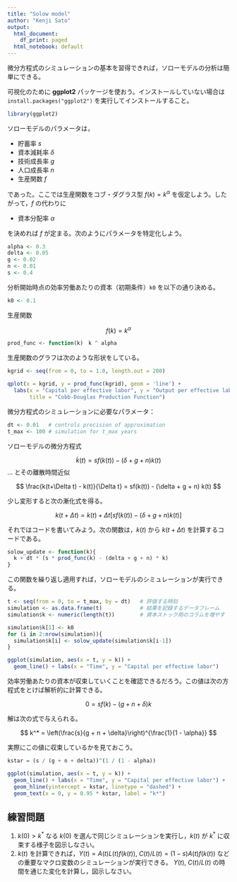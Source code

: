 ```yaml
---
title: "Solow model"
author: "Kenji Sato"
output:
  html_document:
    df_print: paged
  html_notebook: default
---
```


微分方程式のシミュレーションの基本を習得できれば，ソローモデルの分析は簡単にできる。

可視化のために **ggplot2** パッケージを使おう。インストールしていない場合は `install.packages("ggplot2")` を実行してインストールすること。

```r
library(ggplot2)
```

ソローモデルのパラメータは，

* 貯蓄率 $s$
* 資本減耗率 $\delta$
* 技術成長率 $g$
* 人口成長率 $n$ 
* 生産関数 $f$ 

であった。ここでは生産関数をコブ・ダグラス型 $f(k) = k^\alpha$ を仮定しよう。したがって，$f$ の代わりに

* 資本分配率 $\alpha$

を決めれば $f$ が定まる。次のようにパラメータを特定化しよう。

```r
alpha <- 0.3
delta <- 0.05
g <- 0.02
n <- 0.01
s <- 0.4
```

分析開始時点の効率労働あたりの資本（初期条件）`k0` を以下の通り決める。

```r
k0 <- 0.1
```

生産関数

$$
  f(k) = k^\alpha
$$
```r
prod_func <- function(k)　k ^ alpha
```

生産関数のグラフは次のような形状をしている。

```r
kgrid <- seq(from = 0, to = 1.0, length.out = 200)

qplot(x = kgrid, y = prod_func(kgrid), geom = 'line') + 
  labs(x = "Capital per effective labor", y = "Output per effective labor", 
       title = "Cobb-Douglas Production Function")
```





微分方程式のシミュレーションに必要なパラメータ：

```r
dt <- 0.01   # controls precision of approximation
t_max <- 100 # simulation for t_max years
```

ソローモデルの微分方程式

$$
\dot k(t) = sf(k(t)) - (\delta + g + n)k(t)
$$
... とその離散時間近似

$$
\frac{k(t+\Delta t) - k(t)}{\Delta t} = sf(k(t)) - (\delta + g + n) k(t)
$$

少し変形すると次の漸化式を得る。

$$
k(t+\Delta t) 
  = k(t) + \Delta t \left[
      sf(k(t)) - (\delta + g + n) k(t)
    \right]
$$

それではコードを書いてみよう。次の関数は，$k(t)$ から $k(t+\Delta t)$ を計算するコードである。

```r
solow_update <- function(k){
  k + dt * (s * prod_func(k) - (delta + g + n) * k)
}
```

この関数を繰り返し適用すれば，ソローモデルのシミュレーションが実行できる。

```r
t <- seq(from = 0, to = t_max, by = dt)   # 評価する時刻
simulation <- as.data.frame(t)            # 結果を記録するデータフレーム
simulation$k <- numeric(length(t))        # 資本ストック用のコラムを増やす

simulation$k[1] <- k0
for (i in 2:nrow(simulation)){
  simulation$k[i] <- solow_update(simulation$k[i-1])
}

ggplot(simulation, aes(x = t, y = k)) + 
  geom_line() + labs(x = "Time", y = "Capital per effective labor")
```


効率労働あたりの資本が収束していくことを確認できるだろう。この値は次の方程式をとけば解析的に計算できる。

$$
0 = s f(k) - (g + n + \delta) k
$$

解は次の式で与えられる。

$$
k^* = \left(\frac{s}{g + n + \delta}\right)^{\frac{1}{1 - \alpha}}
$$


実際にこの値に収束しているかを見ておこう。

```r
kstar = (s / (g + n + delta))^(1 / (1 - alpha))

ggplot(simulation, aes(x = t, y = k)) + 
  geom_line() + labs(x = "Time", y = "Capital per effective labor") + 
  geom_hline(yintercept = kstar, linetype = "dashed") + 
  geom_text(x = 0, y = 0.95 * kstar, label = "k*")
```



## 練習問題

1. $k(0) > k^*$ なる $k(0)$ を選んで同じシミュレーションを実行し，$k(t)$ が
   $k^*$ に収束する様子を図示しなさい。
2. $k(t)$ を計算できれば，$Y(t) = A(t)L(t)f(k(t))$, $C(t)/L(t) = (1-s)A(t)f(k(t))$
   などの重要なマクロ変数のシミュレーションが実行できる。
   $Y(t)$, $C(t)/L(t)$ の時間を通じた変化を計算し，図示しなさい。

